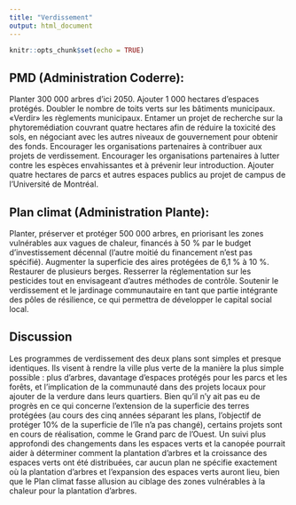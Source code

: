 ```yaml
---
title: "Verdissement"
output: html_document
---
```


```r
knitr::opts_chunk$set(echo = TRUE)
```

## PMD (Administration Coderre): 

Planter 300 000 arbres d'ici 2050. Ajouter 1 000 hectares d'espaces protégés. Doubler le nombre de toits verts sur les bâtiments municipaux. «Verdir» les règlements municipaux. Entamer un projet de recherche sur la phytoremédiation couvrant quatre hectares afin de réduire la toxicité des sols, en négociant avec les autres niveaux de gouvernement pour obtenir des fonds. Encourager les organisations partenaires à contribuer aux projets de verdissement. Encourager les organisations partenaires à lutter contre les espèces envahissantes et à prévenir leur introduction. Ajouter quatre hectares de parcs et autres espaces publics au projet de campus de l'Université de Montréal.

## Plan climat (Administration Plante): 

Planter, préserver et protéger 500 000 arbres, en priorisant les zones vulnérables aux vagues de chaleur, financés à 50 % par le budget d'investissement décennal (l'autre moitié du financement n'est pas spécifié). Augmenter la superficie des aires protégées de 6,1 % à 10 %. Restaurer de plusieurs berges. Resserrer la réglementation sur les pesticides tout en envisageant d'autres méthodes de contrôle. Soutenir le verdissement et le jardinage communautaire en tant que partie intégrante des pôles de résilience, ce qui permettra de développer le capital social local. 

## Discussion

Les programmes de verdissement des deux plans sont simples et presque identiques. Ils visent à rendre la ville plus verte de la manière la plus simple possible : plus d'arbres, davantage d'espaces protégés pour les parcs et les forêts, et l'implication de la communauté dans des projets locaux pour ajouter de la verdure dans leurs quartiers. Bien qu'il n'y ait pas eu de progrès en ce qui concerne l'extension de la superficie des terres protégées (au cours des cinq années séparant les plans, l'objectif de protéger 10% de la superficie de l'île n'a pas changé), certains projets sont en cours de réalisation, comme le Grand parc de l'Ouest. Un suivi plus approfondi des changements dans les espaces verts et la canopée pourrait aider à déterminer comment la plantation d'arbres et la croissance des espaces verts ont été distribuées, car aucun plan ne spécifie exactement où la plantation d'arbres et l'expansion des espaces verts auront lieu, bien que le Plan climat fasse allusion au ciblage des zones vulnérables à la chaleur pour la plantation d'arbres.